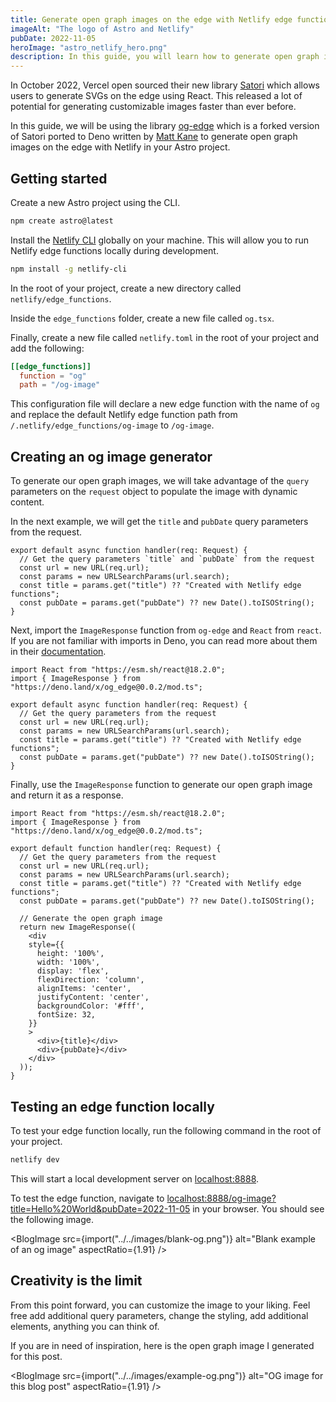 ```yaml
---
title: Generate open graph images on the edge with Netlify edge functions in Astro
imageAlt: "The logo of Astro and Netlify"
pubDate: 2022-11-05
heroImage: "astro_netlify_hero.png"
description: In this guide, you will learn how to generate open graph images on the edge using Netlify edge functions, deno, and Astro
---
```



In October 2022, Vercel open sourced their new library [Satori](https://github.com/vercel/satori) which allows users to generate SVGs on the edge using React. This released a lot of potential for generating customizable images faster than ever before.

In this guide, we will be using the library [og-edge](https://github.com/ascorbic/og-edge) which is a forked version of Satori ported to Deno written by [Matt Kane](https://twitter.com/ascorbic) to generate open graph images on the edge with Netlify in your Astro project.

## Getting started

Create a new Astro project using the CLI.
  
```bash
npm create astro@latest
```

Install the [Netlify CLI](https://docs.netlify.com/cli/get-started/#installation) globally on your machine. This will allow you to run Netlify edge functions locally during development.

```bash
npm install -g netlify-cli
```

In the root of your project, create a new directory called `netlify/edge_functions`.

Inside the `edge_functions` folder, create a new file called `og.tsx`. 

Finally, create a new file called `netlify.toml` in the root of your project and add the following:

```toml
[[edge_functions]]
  function = "og"
  path = "/og-image"
```

This configuration file will declare a new edge function with the name of `og` and replace the default Netlify edge function path from `/.netlify/edge_functions/og-image` to `/og-image`. 

## Creating an og image generator

To generate our open graph images, we will take advantage of the `query` parameters on the `request` object to populate the image with dynamic content.

In the next example, we will get the `title` and `pubDate` query parameters from the request.

```tsx
export default async function handler(req: Request) {
  // Get the query parameters `title` and `pubDate` from the request
  const url = new URL(req.url);
  const params = new URLSearchParams(url.search);
  const title = params.get("title") ?? "Created with Netlify edge functions";
  const pubDate = params.get("pubDate") ?? new Date().toISOString();
}
```

Next, import the `ImageResponse` function from `og-edge` and `React` from `react`. If you are not familiar with imports in Deno, you can read more about them in their [documentation](https://deno.land/manual@v1.27.2/basics/modules#remote-import).

```tsx
import React from "https://esm.sh/react@18.2.0";
import { ImageResponse } from "https://deno.land/x/og_edge@0.0.2/mod.ts";

export default async function handler(req: Request) {
  // Get the query parameters from the request
  const url = new URL(req.url);
  const params = new URLSearchParams(url.search);
  const title = params.get("title") ?? "Created with Netlify edge functions";
  const pubDate = params.get("pubDate") ?? new Date().toISOString();
}
```

Finally, use the `ImageResponse` function to generate our open graph image and return it as a response.

```tsx
import React from "https://esm.sh/react@18.2.0";
import { ImageResponse } from "https://deno.land/x/og_edge@0.0.2/mod.ts";

export default function handler(req: Request) {
  // Get the query parameters from the request
  const url = new URL(req.url);
  const params = new URLSearchParams(url.search);
  const title = params.get("title") ?? "Created with Netlify edge functions";
  const pubDate = params.get("pubDate") ?? new Date().toISOString();

  // Generate the open graph image
  return new ImageResponse((
    <div
    style={{
      height: '100%',
      width: '100%',
      display: 'flex',
      flexDirection: 'column',
      alignItems: 'center',
      justifyContent: 'center',
      backgroundColor: '#fff',
      fontSize: 32,
    }}
    >
      <div>{title}</div>
      <div>{pubDate}</div>
    </div>
  ));
}
```

## Testing an edge function locally

To test your edge function locally, run the following command in the root of your project.

```bash
netlify dev
```

This will start a local development server on [localhost:8888](http://localhost:8888).

To test the edge function, navigate to [localhost:8888/og-image?title=Hello%20World&pubDate=2022-11-05](http://localhost:8888/og-image?title=Hello%20World&pubDate=2022-11-05) in your browser. You should see the following image.

<BlogImage src={import("../../images/blank-og.png")} alt="Blank example of an og image" aspectRatio={1.91} />

## Creativity is the limit

From this point forward, you can customize the image to your liking. Feel free add additional query parameters, change the styling, add additional elements, anything you can think of.

If you are in need of inspiration, here is the open graph image I generated for this post.

<BlogImage src={import("../../images/example-og.png")} alt="OG image for this blog post" aspectRatio={1.91} />

